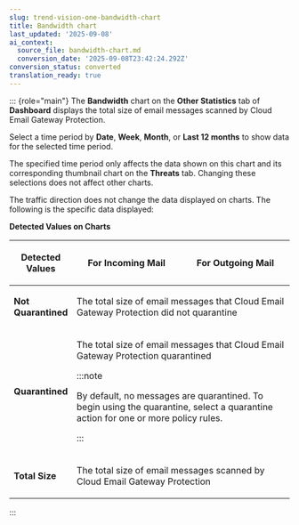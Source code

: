```yaml
---
slug: trend-vision-one-bandwidth-chart
title: Bandwidth chart
last_updated: '2025-09-08'
ai_context:
  source_file: bandwidth-chart.md
  conversion_date: '2025-09-08T23:42:24.292Z'
conversion_status: converted
translation_ready: true
---
```


::: {role="main"}
The **Bandwidth** chart on the **Other Statistics** tab of **Dashboard** displays the total size of email messages scanned by Cloud Email Gateway Protection.

Select a time period by **Date**, **Week**, **Month**, or **Last 12 months** to show data for the selected time period.

The specified time period only affects the data shown on this chart and its corresponding thumbnail chart on the **Threats** tab. Changing these selections does not affect other charts.

The traffic direction does not change the data displayed on charts. The following is the specific data displayed:

**Detected Values on Charts**

<table>
<colgroup>
<col style="width: 20%" />
<col style="width: 40%" />
<col style="width: 40%" />
</colgroup>
<thead>
<tr>
<th><p>Detected Values</p></th>
<th><p>For Incoming Mail</p></th>
<th><p>For Outgoing Mail</p></th>
</tr>
</thead>
<tbody>
<tr>
<td><p><strong>Not Quarantined</strong></p></td>
<td colspan="2"><p>The total size of email messages that Cloud Email Gateway Protection did not quarantine</p></td>
</tr>
<tr>
<td><p><strong>Quarantined</strong></p></td>
<td colspan="2"><p>The total size of email messages that Cloud Email Gateway Protection quarantined</p>


:::note

<p>By default, no messages are quarantined. To begin using the quarantine, select a quarantine action for one or more policy rules.</p>


:::

</td>
</tr>
<tr>
<td><p><strong>Total Size</strong></p></td>
<td colspan="2"><p>The total size of email messages scanned by Cloud Email Gateway Protection</p></td>
</tr>
</tbody>
</table>
:::
